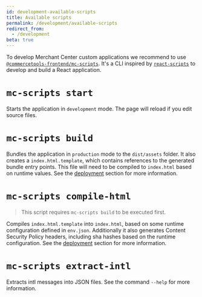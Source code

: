 ```yaml
---
id: development-available-scripts
title: Available scripts
permalink: /development/available-scripts
redirect_from:
  - /development
beta: true
---
```


To develop Merchant Center custom applications we recommend to use [`@commercetools-frontend/mc-scripts`](https://www.npmjs.com/package/@commercetools-frontend/mc-scripts).
It's a CLI inspired by [`react-scripts`](https://www.npmjs.com/package/react-scripts) to develop and build a React application.

# `mc-scripts start`

Starts the application in `development` mode. The page will reload if you edit source files.

# `mc-scripts build`

Bundles the application in `production` mode to the `dist/assets` folder.
It also creates a `index.html.template`, which contains references to the generated bundle entry points. This file will need to be compiled to `index.html` based on runtime values. See the [deployment](./deployment) section for more information.

# `mc-scripts compile-html`

> This script requires `mc-scripts build` to be executed first.

Compiles `index.html.template` into `index.html`, based on some runtime configuration defined in `env.json`. Additionally it also generates Content Security Policy headers, including sha hashes based on the runtime configuration. See the [deployment](./deployment) section for more information.

# `mc-scripts extract-intl`

Extracts intl messages into JSON files. See the command `--help` for more information.
